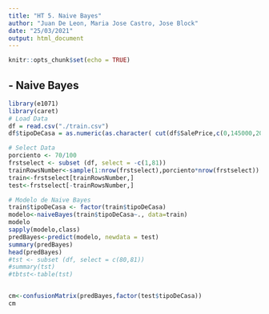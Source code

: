 ```yaml
---
title: "HT 5. Naive Bayes"
author: "Juan De Leon, Maria Jose Castro, Jose Block"
date: "25/03/2021"
output: html_document
---
```


```r
knitr::opts_chunk$set(echo = TRUE)
```

## - Naive Bayes 

```r
library(e1071)
library(caret)
# Load Data
df = read.csv("./train.csv")
df$tipoDeCasa = as.numeric(as.character( cut(df$SalePrice,c(0,145000,205000,410000), labels = c(1, 2, 3))))

# Select Data
porciento <- 70/100
frstselect <- subset (df, select = -c(1,81))
trainRowsNumber<-sample(1:nrow(frstselect),porciento*nrow(frstselect))
train<-frstselect[trainRowsNumber,]
test<-frstselect[-trainRowsNumber,]

# Modelo de Naive Bayes
train$tipoDeCasa <- factor(train$tipoDeCasa)
modelo<-naiveBayes(train$tipoDeCasa~., data=train)
modelo
sapply(modelo,class)
predBayes<-predict(modelo, newdata = test)
summary(predBayes)
head(predBayes)
#tst <- subset (df, select = c(80,81))
#summary(tst)
#tbtst<-table(tst)


cm<-confusionMatrix(predBayes,factor(test$tipoDeCasa))
cm
```
